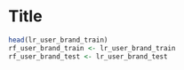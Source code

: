 Title
========================================================


```r
head(lr_user_brand_train)
rf_user_brand_train <- lr_user_brand_train
rf_user_brand_test <- lr_user_brand_test








```


